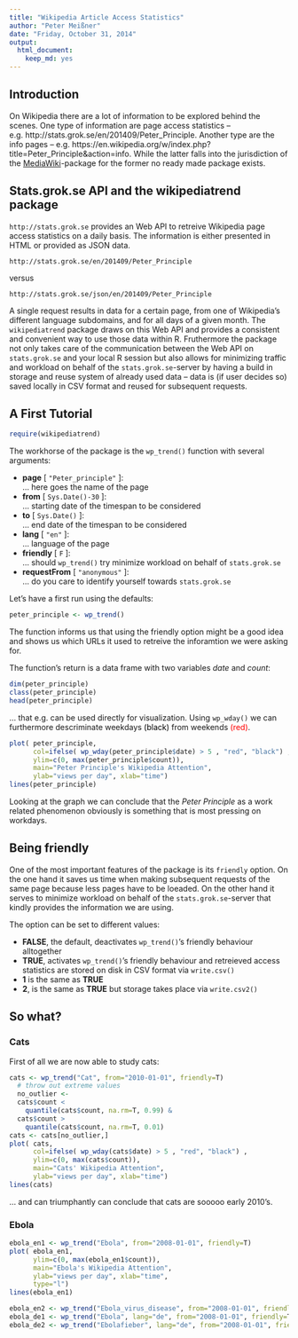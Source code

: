 ```yaml
---
title: "Wikipedia Article Access Statistics"
author: "Peter Meißner"
date: "Friday, October 31, 2014"
output:
  html_document:
    keep_md: yes
---
```


## Introduction

On Wikipedia there are a lot of information to be explored behind the scenes. One type of information are page access statistics -- e.g. http://stats.grok.se/en/201409/Peter_Principle. Another type are the info pages -- e.g. https://en.wikipedia.org/w/index.php?title=Peter_Principle&action=info. While the latter falls into the jurisdiction of the [MediaWiki](http://cran.r-project.org/web/packages/WikipediR/index.html)-package for the former no ready made package exists. 

## Stats.grok.se API and the wikipediatrend package

`http://stats.grok.se` provides an Web API to retreive Wikipedia page access statistics on a daily basis. The information is either presented in HTML or provided as JSON data. 

```
http://stats.grok.se/en/201409/Peter_Principle
```
versus
```
http://stats.grok.se/json/en/201409/Peter_Principle
```

A single request results in data for a certain page, from one of Wikipedia's different language subdomains, and for all days of a given month. The `wikipediatrend` package draws on this Web API and provides a consistent and convenient way to use those data within R. Fruthermore the package not only takes care of the communication between the Web API on `stats.grok.se` and your local R session but also allows for minimizing traffic and workload on behalf of the `stats.grok.se`-server by having a build in storage and reuse system of already used data -- data is (if user decides so) saved locally in CSV format and reused for subsequent requests. 



## A First Tutorial

```r
require(wikipediatrend)
```

The workhorse of the package is the `wp_trend()` function with several arguments:

- **page**        [ `"Peter_principle"` ]: <br>
... here goes the name of the page
- **from**        [ `Sys.Date()-30` ]: <br>
... starting date of the timespan to be considered
- **to**          [ `Sys.Date()` ]: <br>
... end date of the timespan to be considered
- **lang**        [ `"en"` ]: <br>
... language of the page
- **friendly**    [ `F` ]: <br>
... should `wp_trend()` try minimize workload on behalf of `stats.grok.se`
- **requestFrom** [ `"anonymous"` ]: <br>
... do you care to identify yourself towards `stats.grok.se`


Let's have a first run using the defaults:
```r
peter_principle <- wp_trend()
```

The function informs us that using the friendly option might be a good idea and shows us which URLs it used to retreive the inforamtion we were asking for. 

The function's return is a data frame with two variables *date* and *count*:

```r
dim(peter_principle)
class(peter_principle)
head(peter_principle)
```

... that e.g. can be used directly for visualization. Using `wp_wday()` we can furthermore descriminate weekdays <span style="color:black">(black)</span> from weekends <span style="color:red">(red)</span>. 

```r
plot( peter_principle, 
      col=ifelse( wp_wday(peter_principle$date) > 5 , "red", "black") ,
      ylim=c(0, max(peter_principle$count)),
      main="Peter Principle's Wikipedia Attention",
      ylab="views per day", xlab="time")
lines(peter_principle)
```

Looking at the graph we can conclude that the *Peter Principle* as a work related phenomenon obviously is something that is most pressing on workdays.


## Being friendly

One of the most important features of the package is its `friendly` option. On the one hand it saves us time when making subsequent requests of the same page because less pages have to be loeaded. On the other hand it serves to minimize workload on behalf of the `stats.grok.se`-server that kindly provides the information we are using. 

The option can be set to different values: 

- **FALSE**, the default, deactivates `wp_trend()`'s friendly behaviour alltogether
- **TRUE**, activates `wp_trend()`'s friendly behaviour and retreieved access statistics are stored on disk in CSV format via `write.csv()`
- **1** is the same as **TRUE**
- **2**, is the same as **TRUE** but storage takes place via `write.csv2()`





## So what? 

### Cats

First of all we are now able to study cats:

```r
cats <- wp_trend("Cat", from="2010-01-01", friendly=T)
  # throw out extreme values
  no_outlier <- 
  cats$count < 
    quantile(cats$count, na.rm=T, 0.99) & 
  cats$count > 
    quantile(cats$count, na.rm=T, 0.01)  
cats <- cats[no_outlier,]
plot( cats, 
      col=ifelse( wp_wday(cats$date) > 5 , "red", "black") ,
      ylim=c(0, max(cats$count)),
      main="Cats' Wikipedia Attention",
      ylab="views per day", xlab="time")
lines(cats)
```

... and can triumphantly can conclude that cats are sooooo early 2010's.

### Ebola

```r
ebola_en1 <- wp_trend("Ebola", from="2008-01-01", friendly=T)
plot( ebola_en1, 
      ylim=c(0, max(ebola_en1$count)),
      main="Ebola's Wikipedia Attention",
      ylab="views per day", xlab="time",
      type="l")
lines(ebola_en1)
```


```r
ebola_en2 <- wp_trend("Ebola_virus_disease", from="2008-01-01", friendly=T)
ebola_de1 <- wp_trend("Ebola", lang="de", from="2008-01-01", friendly=T)
ebola_de2 <- wp_trend("Ebolafieber", lang="de", from="2008-01-01", friendly=T)
```











